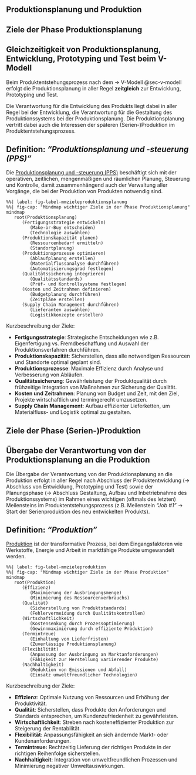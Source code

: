 <!--
title: "DEB3 Produktentwicklung 1"
format:
  html:
    embed-resources: true

author:
  - name: "Christian Anders"
    degrees: 
    roles: "Dozent"
    email: christian.anders@hs-esslingen.de
    affiliation: 
      - name: "Hochschule Esslingen"
        department: "Wirtschaft & Technik"
        group: "Digital Engineering (DEB)"
        city: "Esslingen am Neckar"
        postal-code: 73728
        country: "Deutschland"
        url: https://www.hs-esslingen.de/
abstract: > 
  Skript zur Vorlesung und Labor *"Produktentwicklung 1"* für den Studiengang Digital Engineering DEB3
keywords:
  - Produktentstehungsprozess
  - Entwicklungsmethodik
  - Produktionsplanung und Produktion
  - Zielsetzung
copyright: 
  holder: Christian Anders
  year: 2024
lang: de
bibliography: Literatur.bib
date: last-modified
toc: false
number-sections: true
scrollable: true
toc-location: right-body
cap-location: bottom
number-offset: 3
link-external-icon: true
link-external-newwindow: true
-->



<!-- -------------------------------------------------------------------------

                       Ziele Produktionsplanung und Produktion

-------------------------------------------------------------------------- -->

::: {.content-visible unless-meta="headlines.off"}
# Produktionsplanung und Produktion
:::

<!-- -------------------------------------------------------------------------

                       Ziele der Phase Produktionsplanung

-------------------------------------------------------------------------- -->
## Ziele der Phase Produktionsplanung {#sec-ziele_produktionsplanung}


::: {.callout-important}
## Gleichzeitigkeit von Produktionsplanung, Entwicklung, Prototyping und Test beim V-Modell
Beim Produktentstehungsprozess nach dem → V-Modell @sec-v-modell erfolgt die Produktionsplanung in aller Regel **zeitgleich** zur Entwicklung, Prototyping und Test. 

Die Verantwortung für die Entwicklung des Produkts liegt dabei in aller Regel bei der Entwicklung, die Verantwortung für die Gestaltung des Produktionssystems bei der Produktionsplanung. Die Produktionsplanung vertritt dabei auch die Interessen der späteren (Serien-)Produktion im Produktentstehungsprozess.
:::


::: {.callout-tip}
## Definition: *"Produktionsplanung und -steuerung (PPS)"*
Die [Produktionsplanung und -steuerung (PPS)](https://de.wikipedia.org/wiki/Produktionsplanung_und_-steuerung) beschäftigt sich mit der operativen, zeitlichen, mengenmäßigen und räumlichen Planung, Steuerung und Kontrolle, damit zusammenhängend auch der Verwaltung aller Vorgänge, die bei der Produktion von Produkten notwendig sind.
:::


```mermaid
%%| label: fig-label-mmzieleproduktionsplanung
%%| fig-cap: "Mindmap wichtiger Ziele in der Phase Produktionsplanung"
mindmap
   root(Produktionsplanung)
      (Fertigungsstrategie entwickeln)
         (Make-or-Buy entscheiden)
         (Technologie auswählen)
      (Produktionskapazität planen)
         (Ressourcenbedarf ermitteln)
         (Standortplanung)
      (Produktionsprozesse optimieren)
         (Ablaufplanung erstellen)
         (Materialflussanalyse durchführen)
         (Automatisierungsgrad festlegen)
      (Qualitätssicherung integrieren)
         (Qualitätsstandards)
         (Prüf- und Kontrollsysteme festlegen)
      (Kosten und Zeitrahmen definieren)
         (Budgetplanung durchführen)
         (Zeitpläne erstellen)
      (Supply Chain Management durchführen)
         (Lieferanten auswählen)
         (Logistikkonzepte erstellen)
```


Kurzbeschreibung der Ziele:

+ **Fertigungsstrategie**: Strategische Entscheidungen wie z.B. Eigenfertigung vs. Fremdbeschaffung und Auswahl der Produktionsverfahren durchführen.
+ **Produktionskapazität**: Sicherstellen, dass alle notwendigen Ressourcen und Standorte optimal geplant sind.
+ **Produktionsprozesse**: Maximale Effizienz durch Analyse und Verbesserung von Abläufen.
+ **Qualitätssicherung**: Gewährleistung der Produktqualität durch frühzeitige Integration von Maßnahmen zur Sicherung der Qualität.
+ **Kosten und Zeitrahmen**: Planung von Budget und Zeit, mit den Ziel, Projekte wirtschaftlich und termingerecht umzusetzen.
+ **Supply Chain Management**: Aufbau effizienter Lieferketten, um Materialfluss- und Logistik optimal zu gestalten.

<!--
(siehe → Vorlesung **DEB5 Produktentwicklung 2**)
-->

<!-- -------------------------------------------------------------------------

                       Ziele der Phase Produktion

-------------------------------------------------------------------------- -->

## Ziele der Phase (Serien-)Produktion {#sec-ziele_produktion}


::: {.callout-important}
## Übergabe der Verantwortung von der Produktionsplanung an die Produktion
Die Übergabe der Verantwortung von der Produktionsplanung an die Produktion erfolgt in aller Regel nach Abschluss der Produktentwicklung (→ Abschluss von Entwicklung, Prototyping und Test) sowie der Planungsphase (→ Abschluss Gestaltung, Aufbau und Inbetriebnahme des Produktionssystems) im Rahmen eines wichtigen (oftmals des letzten) Meilensteins im Produktentstehungsprozess (z.B. Meilenstein *"Job #1"* → Start der Serienproduktion des neu entwickelten Produkts).
:::

::: {.callout-tip}
## Definition: *"Produktion"*
[Produktion](https://de.wikipedia.org/wiki/Produktion) ist der transformative Prozess, bei dem Eingangsfaktoren wie Werkstoffe, Energie und Arbeit in marktfähige Produkte umgewandelt werden.
:::

```mermaid
%%| label: fig-label-mmzieleproduktion
%%| fig-cap: "Mindmap wichtiger Ziele in der Phase Produktion"
mindmap
   root(Produktion)
      (Effizienz)
         (Maximierung der Ausbringungsmenge)
         (Minimierung des Ressourcenverbrauchs)
      (Qualität)
         (Sicherstellung von Produktstandards)
         (Fehlervermeidung durch Qualitätskontrollen)
      (Wirtschaftlichkeit)
         (Kostensenkung durch Prozessoptimierung)
         (Gewinnmaximierung durch effiziente Produktion)
      (Termintreue)
         (Einhaltung von Lieferfristen)
         (Zuverlässige Produktionsplanung)
      (Flexibilität)
         (Anpassung der Ausbringung an Marktanforderungen)
         (Fähigkeit zur Herstellung variierender Produkte)
      (Nachhaltigkeit)
         (Reduktion von Emissionen und Abfall)
         (Einsatz umweltfreundlicher Technologien)
```


Kurzbeschreibung der Ziele:

+ **Effizienz**: Optimale Nutzung von Ressourcen und Erhöhung der Produktivität.
+ **Qualität**: Sicherstellen, dass Produkte den Anforderungen und Standards entsprechen, um Kundenzufriedenheit zu gewährleisten.
+ **Wirtschaftlichkeit**: Streben nach kosteneffizienter Produktion zur Steigerung der Rentabilität.
+ **Flexibilität**: Anpassungsfähigkeit an sich ändernde Markt- oder Kundenanforderungen.
+ **Termintreue:** Rechtzeitig Lieferung der richtigen Produkte in der richtigen Reihenfolge sicherstellen.
+ **Nachhaltigkeit**: Integration von umweltfreundlichen Prozessen und Minimierung negativer Umweltauswirkungen.

<!--
(siehe → Vorlesung **DEB5 Produktentwicklung 2**)
-->
